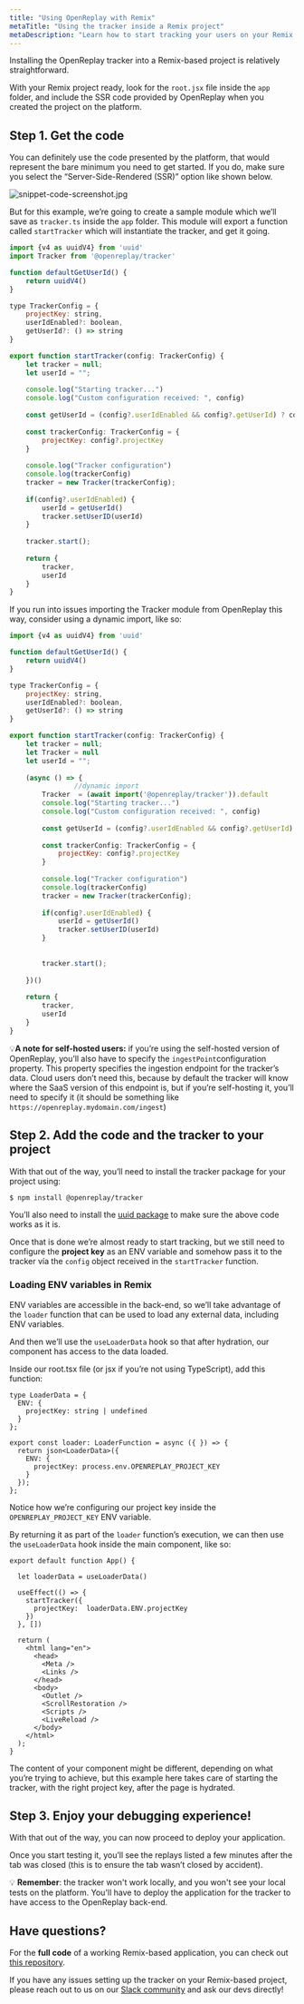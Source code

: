 ```yaml
---
title: "Using OpenReplay with Remix"
metaTitle: "Using the tracker inside a Remix project"
metaDescription: "Learn how to start tracking your users on your Remix project"
---
```

Installing the OpenReplay tracker into a Remix-based project is relatively straightforward.

With your Remix project ready,  look for the `root.jsx` file inside the `app` folder, and include the SSR code provided by OpenReplay when you created the project on the platform.

## Step 1. Get the code

You can definitely use the code presented by the platform, that would represent the bare minimum you need to get started. If you do, make sure you select the “Server-Side-Rendered (SSR)” option like shown below.

![snippet-code-screenshot.jpg](/using-or/snippet-code-screenshot.jpg)

But for this example, we’re going to create a sample module which we’ll save as `tracker.ts` inside the `app` folder. This module will export a function called `startTracker` which will instantiate the tracker, and get it going.

```jsx
import {v4 as uuidV4} from 'uuid'
import Tracker from '@openreplay/tracker'

function defaultGetUserId() {
    return uuidV4() 
}

type TrackerConfig = {
    projectKey: string,
    userIdEnabled?: boolean,
    getUserId?: () => string
}

export function startTracker(config: TrackerConfig) {
    let tracker = null;
    let userId = "";
   
    console.log("Starting tracker...")
    console.log("Custom configuration received: ", config)
        
    const getUserId = (config?.userIdEnabled && config?.getUserId) ? config.getUserId : defaultGetUserId
        
    const trackerConfig: TrackerConfig = {
        projectKey: config?.projectKey
    }
        
    console.log("Tracker configuration")
    console.log(trackerConfig)
    tracker = new Tracker(trackerConfig);
        
    if(config?.userIdEnabled) {
        userId = getUserId()
        tracker.setUserID(userId)
    }
     
    tracker.start();
      
    return {
        tracker,
        userId
    }
}
```

If you run into issues importing the Tracker module from OpenReplay this way, consider using a dynamic import, like so:

```jsx
import {v4 as uuidV4} from 'uuid'

function defaultGetUserId() {
    return uuidV4() 
}

type TrackerConfig = {
    projectKey: string,
    userIdEnabled?: boolean,
    getUserId?: () => string
}

export function startTracker(config: TrackerConfig) {
    let tracker = null;
    let Tracker = null
    let userId = "";
    
    (async () => {
				//dynamic import 
        Tracker  = (await import('@openreplay/tracker')).default 
        console.log("Starting tracker...")
        console.log("Custom configuration received: ", config)
        
        const getUserId = (config?.userIdEnabled && config?.getUserId) ? config.getUserId : defaultGetUserId
        
        const trackerConfig: TrackerConfig = {
            projectKey: config?.projectKey
        }
        
        console.log("Tracker configuration")
        console.log(trackerConfig)
        tracker = new Tracker(trackerConfig);
        
        if(config?.userIdEnabled) {
            userId = getUserId()
            tracker.setUserID(userId)
        }
        
        
        tracker.start();
        
    })()
    
    return {
        tracker,
        userId
    }
}
```

💡**A note for self-hosted users:** if you’re using the self-hosted version of OpenReplay, you’ll also have to specify the `ingestPoint`configuration property. This property specifies the ingestion endpoint for the tracker’s data. Cloud users don’t need this, because by default 
the tracker will know where the SaaS version of this endpoint is, but if 
you’re self-hosting it, you’ll need to specify it (it should be something like `https://openreplay.mydomain.com/ingest`)

## Step 2.  Add the code and the tracker to your project

With that out of the way, you’ll need to install the tracker package for your project using:

```markdown
$ npm install @openreplay/tracker
```

You’ll also need to install the [uuid package](https://www.npmjs.com/package/uuid) to make sure the above code works as it is.

Once that is done we’re almost ready to start tracking, but we still need  to configure the **project key** as an ENV variable and somehow pass it to the tracker vía the `config` object received in the `startTracker` function.

### Loading ENV variables in Remix

ENV variables are accessible in the back-end, so we’ll take advantage of the `loader` function that can be used to load any external data, including ENV variables. 

And then we’ll use the `useLoaderData` hook so that after hydration, our component has access to the data loaded.

Inside our root.tsx file (or jsx if you’re not using TypeScript), add this function:

```tsx
type LoaderData = {
  ENV: {
    projectKey: string | undefined
  }
};

export const loader: LoaderFunction = async ({ }) => {
  return json<LoaderData>({
    ENV: {
      projectKey: process.env.OPENREPLAY_PROJECT_KEY
    }
  });
};
```

Notice how we’re configuring our project key inside the `OPENREPLAY_PROJECT_KEY` ENV variable.

By returning it as part of the `loader` function’s execution, we can then use the `useLoaderData` hook inside the main component, like so:

```tsx
export default function App() {

  let loaderData = useLoaderData()

  useEffect(() => {
    startTracker({
      projectKey:  loaderData.ENV.projectKey
    })
  }, []) 

  return (
    <html lang="en">
      <head>
        <Meta />
        <Links />
      </head>
      <body>
        <Outlet />
        <ScrollRestoration />
        <Scripts />
        <LiveReload />
      </body>
    </html>
  );
}
```

The content of your component might be different, depending on what  you’re trying to achieve, but this example here takes care of starting the tracker, with the right project key, after the page is hydrated.

## Step 3. Enjoy your debugging experience!

With that out of the way, you can now proceed to deploy your application. 

Once you start testing it, you’ll see the replays listed a few minutes after the tab was closed (this is to ensure the tab wasn’t closed by accident).

💡 **Remember**: the tracker won't work locally, and you won't see your local tests on the platform. You'll have to deploy the application for the tracker to have access to the OpenReplay back-end.


## Have questions?

For the **full code** of a working Remix-based application, you can check out [this repository](https://github.com/deleteman/openreplay-remix-example).

If you have any issues setting up the tracker on your Remix-based project, please reach out to us on our [Slack community](https://slack.openreplay.com/) and ask our devs directly!
